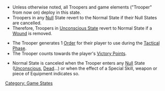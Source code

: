 {{n5-section-game-states}}


{{css_skillbox |black| NORMAL STATE }}
{{activation}}
* Unless otherwise noted, all Troopers and game elements ("Trooper" from now on) deploy in this state.
* Troopers in any [[Null]] State revert to the Normal State if their Null States are cancelled.
* Therefore, Troopers in [[Unconscious State]] revert to Normal State if a [[Wound]] is removed.

{{effects}}
* The Trooper generates 1 [[Order]] for their player to use during the [[Tactical Phase]].
* The Trooper counts towards the player's [[Victory Points]].

{{cancellation}}
* Normal State is canceled when the Trooper enters any [[Null]] State ([[Unconscious]], [[Dead]]...) or when the effect of a Special Skill, weapon or piece of Equipment indicates so.
{{css_skillbox-end}}




[[Category: Game States]]